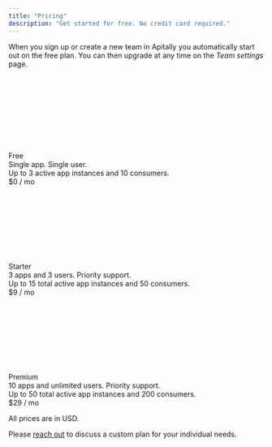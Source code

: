 ```yaml
---
title: "Pricing"
description: "Get started for free. No credit card required."
---
```


When you sign up or create a new team in Apitally you automatically start out on the free plan. You can then upgrade at any time on the _Team settings_ page.

<div className="not-prose ring-2 ring-transparent rounded-xl bg-white/50 border border-gray-100 shadow-gray-300/10 shadow-md overflow-hidden w-full">
  <div className="px-6 py-5 flex flex-row">
    <div>
      <svg
        className="h-8 w-8 bg-primary"
        style={{
          WebkitMaskImage:
            "url(https://mintlify.b-cdn.net/v6.4.0/duotone/feather.svg)",
          WebkitMaskRepeat: "no-repeat",
          WebkitMaskPosition: "center",
        }}
      />
    </div>
    <div className="ml-6">
      <div className="text-lg font-bold">Free</div>
      <div className="text-gray-600">Single app. Single user.</div>
      <div className="mt-2 text-xs text-gray-400">
        Up to 3 active app instances and 10 consumers.
      </div>
    </div>
    <div className="ml-auto whitespace-nowrap">
      <span className="text-2xl">$0</span>
      <span className="ml-1 text-sm text-gray-400">/ mo</span>
    </div>
  </div>
</div>

<div className="mt-4 not-prose ring-2 ring-transparent rounded-xl bg-white/50 border border-gray-100 shadow-gray-300/10 shadow-md overflow-hidden w-full">
  <div className="px-6 py-5 flex flex-row">
    <div>
      <svg
        className="h-8 w-8 bg-primary"
        style={{
          WebkitMaskImage:
            "url(https://mintlify.b-cdn.net/v6.4.0/duotone/rocket-launch.svg)",
          WebkitMaskRepeat: "no-repeat",
          WebkitMaskPosition: "center",
        }}
      />
    </div>
    <div className="ml-6">
      <div className="text-lg font-bold">Starter</div>
      <div className="text-gray-600">3 apps and 3 users. Priority support.</div>
      <div className="mt-2 text-xs text-gray-400">
        Up to 15 total active app instances and 50 consumers.
      </div>
    </div>
    <div className="ml-auto whitespace-nowrap">
      <span className="text-2xl">$9</span>
      <span className="ml-1 text-sm text-gray-400">/ mo</span>
    </div>
  </div>
</div>

<div className="mt-4 not-prose ring-2 ring-transparent rounded-xl bg-white/50 border border-gray-100 shadow-gray-300/10 shadow-md overflow-hidden w-full">
  <div className="px-6 py-5 flex flex-row">
    <div>
      <svg
        className="h-8 w-8 bg-primary"
        style={{
          WebkitMaskImage:
            "url(https://mintlify.b-cdn.net/v6.4.0/duotone/crown.svg)",
          WebkitMaskRepeat: "no-repeat",
          WebkitMaskPosition: "center",
        }}
      />
    </div>
    <div className="ml-6">
      <div className="text-lg font-bold">Premium</div>
      <div className="text-gray-600">
        10 apps and unlimited users. Priority support.
      </div>
      <div className="mt-2 text-xs text-gray-400">
        Up to 50 total active app instances and 200 consumers.
      </div>
    </div>
    <div className="ml-auto whitespace-nowrap">
      <span className="text-2xl">$29</span>
      <span className="ml-1 text-sm text-gray-400">/ mo</span>
    </div>
  </div>
</div>

<p className="text-right text-sm text-gray-400">All prices are in USD.</p>

Please <a href="mailto:sales@apitally.io">reach out</a> to discuss a custom plan for your individual needs.
